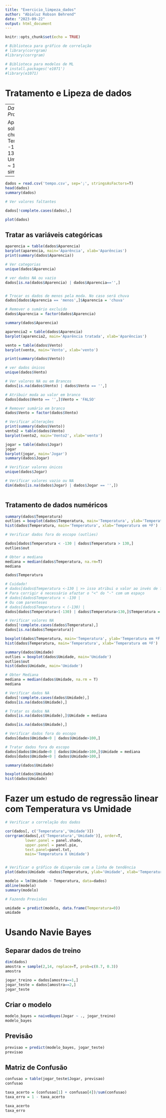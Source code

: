 ```yaml
---
title: "Exercicio_limpeza_dados"
author: "Abioluz Robson Behrend"
date: "2023-09-22"
output: html_document
---
```


```r
knitr::opts_chunk$set(echo = TRUE)

# Biblioteca para gráfico de correlação
# library(corrgram)
#library(corrgram)

# Biblioteca para modelos de ML
# install.packages('e1071')
#library(e1071)

```

# Tratamento e Lipeza de dados

---
*Dados do Projeto:*

Aparência: sol, nublado, chuva
Temperatura: -130 ~ 130F
Umidade: 0 ~ 100
Jogar: sim/não
---


```r
dados = read.csv('tempo.csv', sep=';', stringsAsFactors=T)
head(dados)
summary(dados)

# Ver valores faltantes

dados[!complete.cases(dados),]

plot(dados)
```


## Tratar as variáveis categóricas

```r
aparencia = table(dados$Aparencia)
barplot(aparencia, main='Aparência', xlab='Aparências')
print(summary(dados$Aparencia))

# Ver categorias
unique(dados$Aparencia)

# ver dados NA ou vazio
dados[is.na(dados$Aparencia) | dados$Aparencia=='',]


# Trocar os dados de menos pela moda. No caso será chuva
dados[dados$Aparencia == 'menos',]$Aparencia = 'chuva'

# Remover o sumário excluido
dados$Aparencia = factor(dados$Aparencia)

summary(dados$Aparencia)

aparencia2 = table(dados$Aparencia)
barplot(aparencia2, main='Aparência tratada', xlab='Aparências')

```

```r
vento = table(dados$Vento)
barplot(vento, main='Vento', xlab='vento')

print(summary(dados$Vento))

# ver dados únicos
unique(dados$Vento)

# Ver valores NA ou em Brancos
dados[is.na(dados$Vento) | dados$Vento == '',]

# Atribuir moda ao valor em branco
dados[dados$Vento == '',]$Vento = 'FALSO'

# Remover sumário em branco
dados$Vento = factor(dados$Vento)

# Verificar alterações
print(summary(dados$Vento))
vento2 = table(dados$Vento)
barplot(vento2, main='Vento2', xlab='vento')


```
```r
jogar = table(dados$Jogar)
jogar
barplot(jogar, main='Jogar')
summary(dados$Jogar)

# Verificar valores únicos
unique(dados$Jogar)

# Verificar valores vazio ou NA
dim(dados[is.na(dados$Jogar) | dados$Jogar == '',])



```

## Tratamento de dados numéricos


```r
summary(dados$Temperatura)
outlies = boxplot(dados$Temperatura, main='Temperatura', ylab='Temperatura em ºF')
hist(dados$Temperatura, main='Temperatura', xlab='Temperatura em ºF')

# Verificar dados fora do escopo (outlies)

dados[dados$Temperatura < -130 | dados$Temperatura > 130,]
outlies$out

# Obter a mediana
mediana = median(dados$Temperatura, na.rm=T)
mediana

dados$Temperatura

# Cuidado! 
# dados[dados$Temperatura <-130 | >> isso atribui o valor ao invés de fazer a operação lógica
# Para corrigir é necessário afaztar o "<" do "-" com um espaço
# dados[dados$Temperatura < -130 |
# Ou com parenteses
# dados[dados$Temperatura < (-130) |
dados[dados$Temperatura<(-130) | dados$Temperatura>130,]$Temperatura = mediana

# Verificar valores NA
dados[!complete.cases(dados$Temperatura),]
dados[is.na(dados$Temperatura)]

boxplot(dados$Temperatura, main='Temperatura', ylab='Temperatura em ºF')
hist(dados$Temperatura, main='Temperatura', xlab='Temperatura em ºF')


```



```r
summary(dados$Umidade)
outlies = boxplot(dados$Umidade, main='Umidade')
outlies$out
hist(dados$Umidade, main='Umidade')

# Obter Mediana
mediana = median(dados$Umidade, na.rm = T)
mediana

# Verificar dados NA
dados[!complete.cases(dados$Umidade),]
dados[is.na(dados$Umidade),]

# Tratar os dados NA 
dados[is.na(dados$Umidade),]$Umidade = mediana

dados[is.na(dados$Umidade),]

# Verificar dados fora do escopo
dados[dados$Umidade<0 | dados$Umidade>100,]

# Tratar dados fora do escopo
dados[dados$Umidade<0 | dados$Umidade>100,]$Umidade = mediana
dados[dados$Umidade<0 | dados$Umidade>100,]

summary(dados$Umidade)

boxplot(dados$Umidade)
hist(dados$Umidade)

```

# Fazer um estudo de regressão linear com Temperatura vs Umidade


```r
# Verificar a correlação dos dados

cor(dados[, c('Temperatura','Umidade')])
corrgram(dados[,c('Temperatura','Umidade')], order=T,
         lower.panel = panel.shade,
         upper.panel = panel.pie,
         text.panel=panel.txt,
         main='Temperatura X Umidade')


# Verificar o gráfico de dispersão com a linha de tendência
plot(dados$Umidade ~dados$Temperatura, ylab='Umidade', xlab='Temperatura', main='Dispersão Temperatura X Umidade')

modelo = lm(Umidade ~ Temperatura, data=dados)
abline(modelo)
summary(modelo)
```

```r
# Fazendo Previsões

umidade = predict(modelo, data.frame(Temperatura=0))
umidade
```
# Usando Navie Bayes

## Separar dados de treino

```r
dim(dados)
amostra = sample(2,14, replace=T, prob=c(0.7, 0.3))
amostra

jogar_treino = dados[amostra==1,]
jogar_teste = dados[amostra==2,]
jogar_teste
```
## Criar o modelo
```r
modelo_bayes = naiveBayes(Jogar ~ ., jogar_treino)
modelo_bayes
```
## Previsão

```r
previsao = predict(modelo_bayes, jogar_teste)
previsao
```
## Matriz de Confusão

```r
confusao = table(jogar_teste$Jogar, previsao)
confusao

taxa_acerto = (confusao[1] + confusao[4])/sum(confusao)
taxa_erro = 1 - taxa_acerto

taxa_acerto
taxa_erro
```













